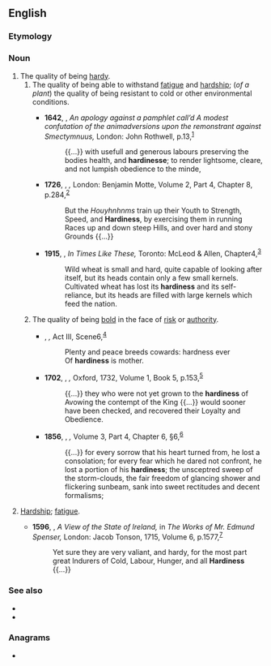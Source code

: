 ==English==

===Etymology===
{{suffix|hardy|ness|lang=en}}

===Noun===
{{wikipedia|hardiness (plants)}}
{{en-noun|~|es}}

# The quality of being [[hardy]].
## The quality of being able to withstand [[fatigue]] and [[hardship]]; (''of a plant'') the quality of being resistant to cold or other environmental conditions.
##: {{ux|en|Kale is known for its winter-'''hardiness'''.}}
##* '''1642''', {{w|John Milton}}, ''An apology against a pamphlet call’d A modest confutation of the animadversions upon the remonstrant against Smectymnuus,'' London: John Rothwell, p.{{nbsp}}13,<sup>[http://name.umdl.umich.edu/A70588.0001.001]</sup>
##*: {{...}} with usefull and generous labours preserving the bodies health, and '''hardinesse'''; to render lightsome, cleare, and not lumpish obedience to the minde,
##* '''1726''', {{w|Jonathan Swift}}, ''{{w|Gulliver's Travels|Gulliver’s Travels}},'' London: Benjamin Motte, Volume 2, Part 4, Chapter 8, p.{{nbsp}}284,<sup>[https://archive.org/details/travelsintosever02swif]</sup>
##*: But the ''Houyhnhnms'' train up their Youth to Strength, Speed, and '''Hardiness''', by exercising them in running Races up and down steep Hills, and over hard and stony Grounds {{...}}
##* '''1915''', {{w|Nellie McClung}}, ''In Times Like These,'' Toronto: McLeod & Allen, Chapter{{nbsp}}4,<sup>[https://www.gutenberg.org/files/29861/29861-h/29861-h.htm]</sup>
##*: Wild wheat is small and hard, quite capable of looking after itself, but its heads contain only a few small kernels. Cultivated wheat has lost its '''hardiness''' and its self-reliance, but its heads are filled with large kernels which feed the nation.
## {{lb|en|obsolete}} The quality of being [[bold]] in the face of [[risk]] or [[authority]].
##: {{syn|en|hardihood|audacity|boldness|firmness|assurance}}
##* {{circa|1609}} {{w|William Shakespeare}}, ''{{w|Cymbeline}},'' Act III, Scene{{nbsp}}6,<sup>[http://www.opensourceshakespeare.org/views/plays/play_view.php?WorkID=cymbeline&Scope=entire&pleasewait=1&msg=pl]</sup>
##*: Plenty and peace breeds cowards: hardness ever
##*: Of '''hardiness''' is mother.
##* '''1702''', {{w|Edward Hyde, 1st Earl of Clarendon}}, ''{{w|The History of the Rebellion}},'' Oxford, 1732, Volume 1, Book 5, p.{{nbsp}}153,<sup>[https://catalog.hathitrust.org/Record/010688757]</sup>
##*: {{...}} they who were not yet grown to the '''hardiness''' of Avowing the contempt of the King {{...}} would sooner have been checked, and recovered their Loyalty and Obedience.
##* '''1856''', {{w|John Ruskin}}, ''{{w|Modern Painters}},'' Volume 3, Part 4, Chapter 6, §{{nbsp}}6,<sup>[http://www.gutenberg.org/files/38923/38923-h/38923-h.htm]</sup>
##*: {{...}} for every sorrow that his heart turned from, he lost a consolation; for every fear which he dared not confront, he lost a portion of his '''hardiness'''; the unsceptred sweep of the storm-clouds, the fair freedom of glancing shower and flickering sunbeam, sank into sweet rectitudes and decent formalisms;
# {{lb|en|obsolete}} [[hardship|Hardship]]; [[fatigue]].
#* '''1596''', {{w|Edmund Spenser}}, ''A View of the State of Ireland,'' in ''The Works of Mr. Edmund Spenser,'' London: Jacob Tonson, 1715, Volume 6, p.{{nbsp}}1577,<sup>[https://catalog.hathitrust.org/Record/009794430]</sup>
#*: Yet sure they are very valiant, and hardy, for the most part great Indurers of Cold, Labour, Hunger, and all '''Hardiness''' {{...}}

===See also===
* {{l|en|foolhardiness}}
* {{l|en|hardness}}

===Anagrams===
* {{anagrams|en|a=adehinrss|shandries}}